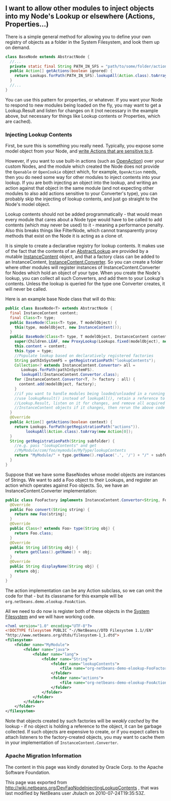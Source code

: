 <!--

    Licensed to the Apache Software Foundation (ASF) under one
    or more contributor license agreements.  See the NOTICE file
    distributed with this work for additional information
    regarding copyright ownership.  The ASF licenses this file
    to you under the Apache License, Version 2.0 (the
    "License"); you may not use this file except in compliance
    with the License.  You may obtain a copy of the License at

      http://www.apache.org/licenses/LICENSE-2.0

    Unless required by applicable law or agreed to in writing,
    software distributed under the License is distributed on an
    "AS IS" BASIS, WITHOUT WARRANTIES OR CONDITIONS OF ANY
    KIND, either express or implied.  See the License for the
    specific language governing permissions and limitations
    under the License.

-->
==I want to allow other modules to inject objects into my Node's Lookup or elsewhere (Actions, Properties...)==

There is a simple general method for allowing you to define your own registry of objects as a folder in the System Filesystem, and look them up on demand.  

<source lang="java">
class BaseNode extends AbstractNode {
  //...
  private static final String PATH_IN_SFS = "path/to/some/folder/actions";
  public Action[] getActions(boolean ignored) {
    return Lookups.forPath(PATH_IN_SFS).lookupAll(Action.class).toArray(new Action[0]);
  }
  //...
}</source>

You can use this pattern for properties, or whatever.  If you want your Node to respond to new modules being loaded on the fly, you may want to get a Lookup.Result and listen for changes on it (not necessary in the example above, but necessary for things like Lookup contents or Properties, which are cached).

===Injecting Lookup Contents===
First, be sure this is something you really need.  Typically, you expose some model object from your Node, and [http://wiki.netbeans.org/DevFaqActionContextSensitive write Actions that are sensitive to it].

However, if you want to use built-in actions (such as [http://bits.netbeans.org/dev/javadoc/org-openide-actions/org/openide/actions/OpenAction.html OpenAction]) over your custom Nodes, and the module which created the Node does not provide the <code>Openable</code> or <code>OpenCookie</code> object which, for example, <code>OpenAction</code> needs, then you do need some way for other modules to inject contents into your lookup.  If you are both injecting an object into the lookup, and writing an action against that object in the same module (and not expecting other modules to also add actions sensitive to your Converter's type), you can probably skip the injecting of lookup contents, and just go straight to the Node's model object.

Lookup contents should not be added programmatically - that would mean every module that cares about a Node type would have to be called to add contents (which may never be used) to it - meaning a performance penalty.  Also this breaks things like FilterNode, which cannot transparently proxy methods that exist on the Node it is acting as a clone of.

It is simple to create a declarative registry for lookup contents.  It makes use of the fact that the contents of an [http://bits.netbeans.org/dev/javadoc/org-openide-util-lookup/org/openide/util/lookup/AbstractLookup.html AbstractLookup] are provided by a mutable [http://bits.netbeans.org/dev/javadoc/org-openide-util-lookup/org/openide/util/lookup/InstanceContent.html InstanceContent] object, and that a factory class can be added to an InstanceContent, [http://bits.netbeans.org/dev/javadoc/org-openide-util-lookup/org/openide/util/lookup/InstanceContent.Convertor.html InstanceContent.Converter].  So you can create a folder where other modules will register instances of InstanceContent.Converter for Nodes which hold an object of your type.  When you create the Node's lookup, you can collect all such Converters, and add them to your Lookup's contents.  Unless the lookup is queried for the type one Converter creates, it will never be called.

Here is an example base Node class that will do this:
<source lang="java">
public class BaseNode<T> extends AbstractNode {
  final InstanceContent content;
  final Class<T> type;
  public BaseNode(Class<T> type, T modelObject) {
    this(type, modelObject, new InstanceContent());
  }
  public BaseNode(Class<T> type, T modelObject, InstanceContent content){
    super(Children.LEAF, new ProxyLookup(Lookups.fixed(modelObject), new AbstractLookup(content)));
    this.content = content;
    this.type = type;
    //Populate lookup based on declaratively registered factories
    String pathInSystemFS = getRegistrationPath("lookupContents");
    Collection<? extends InstanceContent.Convertor> all = 
       Lookups.forPath(pathInSystemFS).
       lookupAll(InstanceContent.Convertor.class);
    for (InstanceContent.Convertor<T, ?> factory : all) {
      content.add(modelObject, factory);
    }
    //if you want to handle modules being loaded/unloaded in a running app,
    //use lookupResult() instead of lookupAll(), retain a reference to the
    //Lookup.Result, listen on it for changes, and remove all acquired
    //InstanceContent objects if it changes, then rerun the above code
  }
  @Override
  public Action[] getActions(boolean context) {
    return Lookups.forPath(getRegistrationPath("actions")).
         lookupAll(Action.class).toArray(new Action[0]);
  }
  String getRegistrationPath(String subfolder) {
    //e.g. pass "lookupContents" and get 
    //MyModule/com/foo/mymodule/MyType/lookupContents
    return "MyModule/" + type.getName().replace('.', '/') + "/" + subfolder;
  }
}</source>

Suppose that we have some BaseNodes whose model objects are instances of Strings.  We want to add a Foo object to their Lookups, and register an action which operates against Foo objects.  So, we have an InstanceContent.Converter implementation:
<source lang="java">
public class FooFactory implements InstanceContent.Convertor<String, Foo> {
  @Override
  public Foo convert(String string) {
    return new Foo(string);
  }
  @Override
  public Class<? extends Foo> type(String obj) {
    return Foo.class;
  }
  @Override
  public String id(String obj) {
    return getClass().getName() + obj;
  }
  @Override
  public String displayName(String obj) {
    return obj;
  }
}
</source>

The action implementation can be any Action subclass, so we can omit the code for that - but its classname for this example will be <code>org.netbeans.demo.elookup.FooAction</code>.

All we need to do now is register both of these objects in the [http://wiki.netbeans.org/DevFaqSystemFilesystem System Filesystem] and we will have working code.

<source lang="xml">
<?xml version="1.0" encoding="UTF-8"?>
<!DOCTYPE filesystem PUBLIC "-//NetBeans//DTD Filesystem 1.1//EN" 
"http://www.netbeans.org/dtds/filesystem-1_1.dtd">
<filesystem>
    <folder name="MyModule">
        <folder name="java">
            <folder name="lang">
                <folder name="String">
                    <folder name="lookupContents">
                        <file name="org-netbeans-demo-elookup-FooFactory.instance"/>
                    </folder>
                    <folder name="actions">
                        <file name="org-netbeans-demo-elookup-FooAction.instance"/>
                    </folder>
                </folder>
            </folder>
        </folder>
    </folder>
</filesystem>
</source>

Note that objects created by such factories will be ''weakly cached'' by the lookup - if no object is holding a reference to the object, it can be garbage collected.  If such objects are expensive to create, or if you expect callers to attach listeners to the factory-created objects, you may want to cache them in your implementation of <code>InstanceContent.Converter</code>.

===Apache Migration Information===

The content in this page was kindly donated by Oracle Corp. to the
Apache Software Foundation.

This page was exported from http://wiki.netbeans.org/DevFaqNodeInjectingLookupContents , 
that was last modified by NetBeans user Jtulach 
on 2010-07-24T19:35:53Z.

